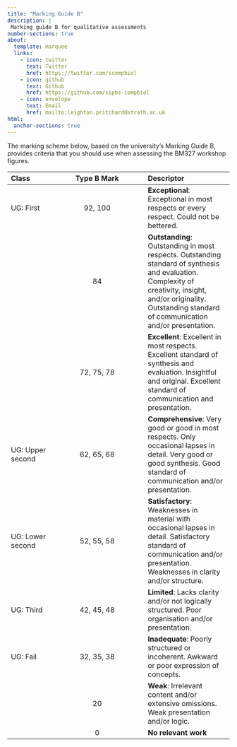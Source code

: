 ```yaml
---
title: "Marking Guide B"
description: |
 Marking guide B for qualitative assessments
number-sections: true
about:
  template: marquee
  links:
    - icon: twitter
      text: Twitter
      href: https://twitter.com/scompbiol
    - icon: github
      text: Github
      href: https://github.com/sipbs-compbiol
    - icon: envelope
      text: Email
      href: mailto:leighton.pritchard@strath.ac.uk
html:
  anchor-sections: true
---
```


::: { .callout-important }
The marking scheme below, based on the university's Marking Guide B, provides criteria that you should use when assessing the BM327 workshop figures.
:::

| Class | Type B Mark | Descriptor |
| :---- | :---------: | :--------- |
| UG: First | 92, 100 | **Exceptional**: Exceptional in most respects or every respect. Could not be bettered. |
|           | 84      | **Outstanding**: Outstanding in most respects. Outstanding standard of synthesis and evaluation. Complexity of creativity, insight, and/or originality. Outstanding standard of communication and/or presentation. |
|           | 72, 75, 78 | **Excellent**: Excellent in most respects. Excellent standard of synthesis and evaluation. Insightful and original. Excellent standard of communication and presentation. |
| UG: Upper second | 62, 65, 68 | **Comprehensive**: Very good or good in most respects. Only occasional lapses in detail. Very good or good synthesis. Good standard of communication and/or presentation. |
| UG: Lower second | 52, 55, 58 | **Satisfactory**: Weaknesses in material with occasional lapses in detail. Satisfactory standard of communication and/or presentation. Weaknesses in clarity and/or structure. |
| UG: Third | 42, 45, 48 | **Limited**: Lacks clarity and/or not logically structured. Poor organisation and/or presentation. |
| UG: Fail | 32, 35, 38 | **Inadequate**: Poorly structured or incoherent. Awkward or poor expression of concepts. |
|          | 20         | **Weak**: Irrelevant content and/or extensive omissions. Weak presentation and/or logic. |          | 10         | **Minimal**: Incomplete, muddled, and/or irrelevant. Weaknesses of presentation and/or logic. |
|          | 0          | **No relevant work** |